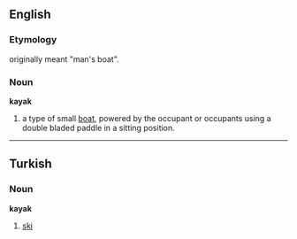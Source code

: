 ==English==
===Etymology===
originally meant "man's boat".

===Noun===
'''kayak'''

#a type of small [[boat]], powered by the occupant or occupants using a double bladed paddle in a sitting position. 
----

==Turkish==
===Noun===
'''kayak'''

# [[ski]]